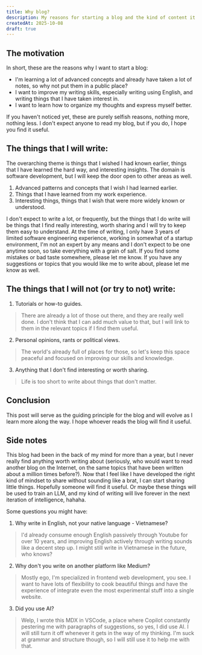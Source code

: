 ```yaml
---
title: Why blog?
description: My reasons for starting a blog and the kind of content it will have.
createdAt: 2025-10-08
draft: true
---
```


## The motivation

In short, these are the reasons why I want to start a blog:

- I'm learning a lot of advanced concepts and already have taken a lot of notes, so why not put them in a public place?
- I want to improve my writing skills, especially writing using English, and writing things that I have taken interest in.
- I want to learn how to organize my thoughts and express myself better.

If you haven't noticed yet, these are purely selfish reasons, nothing more, nothing less. I don't expect anyone to read my blog, but if you do, I hope you find it useful.

## The things that I will write:

The overarching theme is things that I wished I had known earlier, things that I have learned the hard way, and interesting insights. The domain is software development, but I will keep the door open to other areas as well.

1. Advanced patterns and concepts that I wish I had learned earlier.
2. Things that I have learned from my work experience.
3. Interesting things, things that I wish that were more widely known or understood.

I don't expect to write a lot, or frequently, but the things that I do write will be things that I find really interesting, worth sharing and I will try to keep them easy to understand. At the time of writing, I only have 3 years of limited software engineering experience, working in somewhat of a startup environment, I'm not an expert by any means and I don't expect to be one anytime soon, so take everything with a grain of salt. If you find some mistakes or bad taste somewhere, please let me know.
If you have any suggestions or topics that you would like me to write about, please let me know as well.

## The things that I will not (or try to not) write:

1. Tutorials or how-to guides.
> There are already a lot of those out there, and they are really well done. I don't think that I can add much value to that, but I will link to them in the relevant topics if I find them useful.
2. Personal opinions, rants or political views.
> The world's already full of places for those, so let's keep this space peaceful and focused on improving our skills and knowledge.
3. Anything that I don't find interesting or worth sharing.
> Life is too short to write about things that don't matter.

## Conclusion

This post will serve as the guiding principle for the blog and will evolve as I learn more along the way. I hope whoever reads the blog will find it useful.

## Side notes

This blog had been in the back of my mind for more than a year, but I never really find anything worth writing about (seriously, who would want to read another blog on the Internet, on the same topics that have been written about a million times before?). Now that I feel like I have developed the right kind of mindset to share without sounding like a brat, I can start sharing little things. Hopefully someone will find it useful. Or maybe these things will be used to train an LLM, and my kind of writing will live forever in the next iteration of intelligence, hahaha.

Some questions you might have:
1. Why write in English, not your native language - Vietnamese?
> I'd already consume enough English passively through Youtube for over 10 years, and improving English actively through writing sounds like a decent step up. I might still write in Vietnamese in the future, who knows?
2. Why don't you write on another platform like Medium?
> Mostly ego, I'm specialized in frontend web development, you see. I want to have lots of flexibility to cook beautiful things and have the experience of integrate even the most experimental stuff into a single website.
3. Did you use AI?
> Welp, I wrote this MDX in VSCode, a place where Copilot constantly pestering me with paragraphs of suggestions, so yes, I did use AI. I will still turn it off whenever it gets in the way of my thinking. I'm suck at grammar and structure though, so I will still use it to help me with that.

